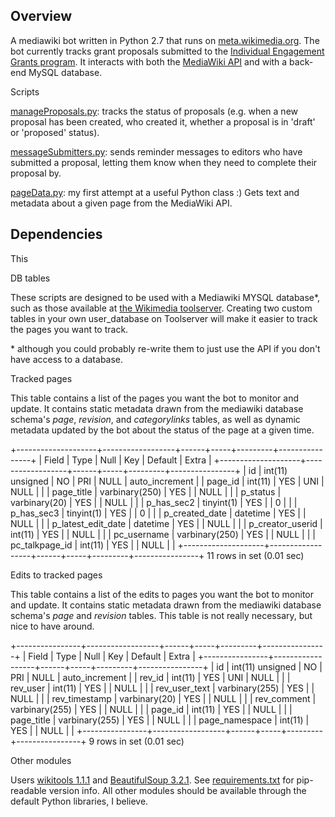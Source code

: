 == Overview ==
A mediawiki bot written in Python 2.7 that runs on [http://meta.wikimedia.org meta.wikimedia.org]. The bot currently tracks grant proposals submitted to the [http://meta.wikimedia.org/wiki/Grants:IEG Individual Engagement Grants program]. It interacts with both the [http://mediawiki.org/wiki/API MediaWiki API] and with a back-end MySQL database.

;Scripts
[[manageProposals.py]]: tracks the status of proposals (e.g. when a new proposal has been created, who created it, whether a proposal is in 'draft' or 'proposed' status).

[[messageSubmitters.py]]: sends reminder messages to editors who have submitted a proposal, letting them know when they need to complete their proposal by.

[[pageData.py]]: my first attempt at a useful Python class :) Gets text and metadata about a given page from the MediaWiki API. 

== Dependencies ==
This
;DB tables
These scripts are designed to be used with a Mediawiki MYSQL database*, such as those available at [http://toolserver.org the Wikimedia toolserver]. Creating two custom tables in your own user_database on Toolserver will make it easier to track the pages you want to track.

<nowiki>*</nowiki> although you could probably re-write them to just use the API if you don't have access to a database.

;Tracked pages
This table contains a list of the pages you want the bot to monitor and update. It contains static metadata drawn from the mediawiki database schema's ''page'', ''revision'', and ''categorylinks'' tables, as well as dynamic metadata updated by the bot about the status of the page at a given time.

<nowiki>
+--------------------+------------------+------+-----+---------+----------------+
| Field              | Type             | Null | Key | Default | Extra          |
+--------------------+------------------+------+-----+---------+----------------+
| id                 | int(11) unsigned | NO   | PRI | NULL    | auto_increment |
| page_id            | int(11)          | YES  | UNI | NULL    |                |
| page_title         | varbinary(250)   | YES  |     | NULL    |                |
| p_status           | varbinary(20)    | YES  |     | NULL    |                |
| p_has_sec2         | tinyint(1)       | YES  |     | 0       |                |
| p_has_sec3         | tinyint(1)       | YES  |     | 0       |                |
| p_created_date     | datetime         | YES  |     | NULL    |                |
| p_latest_edit_date | datetime         | YES  |     | NULL    |                |
| p_creator_userid   | int(11)          | YES  |     | NULL    |                |
| pc_username        | varbinary(250)   | YES  |     | NULL    |                |
| pc_talkpage_id     | int(11)          | YES  |     | NULL    |                |
+--------------------+------------------+------+-----+---------+----------------+
11 rows in set (0.01 sec)
</nowiki>

;Edits to tracked pages
This table contains a list of the edits to pages you want the bot to monitor and update. It contains static metadata drawn from the mediawiki database schema's ''page'' and ''revision'' tables. This table is not really necessary, but nice to have around.

<nowiki>
+----------------+------------------+------+-----+---------+----------------+
| Field          | Type             | Null | Key | Default | Extra          |
+----------------+------------------+------+-----+---------+----------------+
| id             | int(11) unsigned | NO   | PRI | NULL    | auto_increment |
| rev_id         | int(11)          | YES  | UNI | NULL    |                |
| rev_user       | int(11)          | YES  |     | NULL    |                |
| rev_user_text  | varbinary(255)   | YES  |     | NULL    |                |
| rev_timestamp  | varbinary(20)    | YES  |     | NULL    |                |
| rev_comment    | varbinary(255)   | YES  |     | NULL    |                |
| page_id        | int(11)          | YES  |     | NULL    |                |
| page_title     | varbinary(255)   | YES  |     | NULL    |                |
| page_namespace | int(11)          | YES  |     | NULL    |                |
+----------------+------------------+------+-----+---------+----------------+
9 rows in set (0.01 sec)
</nowiki>

;Other modules
Users [http://pypi.python.org/pypi/wikitools wikitools 1.1.1] and [http://pypi.python.org/pypi/BeautifulSoup/3.2.1 BeautifulSoup 3.2.1]. See [[requirements.txt]] for pip-readable version info. All other modules should be available through the default Python libraries, I believe.
